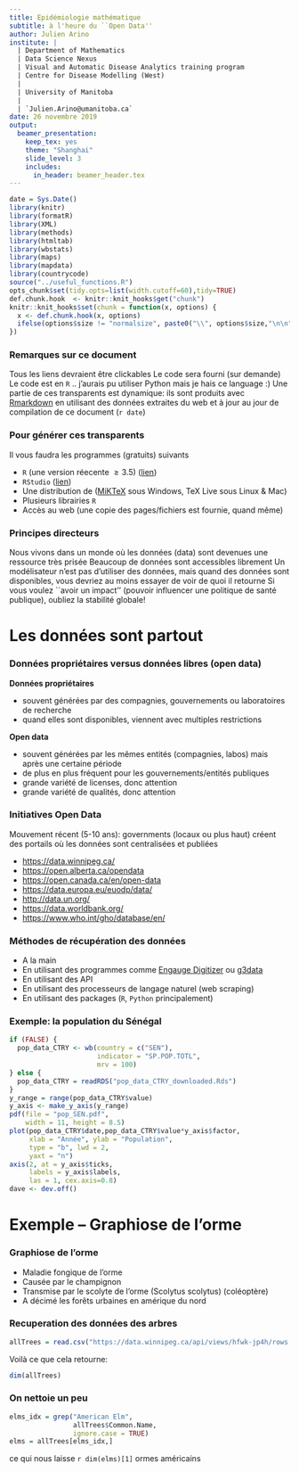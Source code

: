 ```yaml
---
title: Epidémiologie mathématique 
subtitle: à l'heure du ``Open Data''
author: Julien Arino
institute: | 
  | Department of Mathematics
  | Data Science Nexus
  | Visual and Automatic Disease Analytics training program
  | Centre for Disease Modelling (West)
  |
  | University of Manitoba
  |
  | `Julien.Arino@umanitoba.ca`
date: 26 novembre 2019
output:
  beamer_presentation:
    keep_tex: yes
    theme: "Shanghai"
    slide_level: 3
    includes:
      in_header: beamer_header.tex
---
```


```r
date = Sys.Date()
library(knitr)
library(formatR)
library(XML)
library(methods)
library(htmltab)
library(wbstats)
library(maps)
library(mapdata)
library(countrycode)
source("../useful_functions.R")
opts_chunk$set(tidy.opts=list(width.cutoff=60),tidy=TRUE)
def.chunk.hook  <- knitr::knit_hooks$get("chunk")
knitr::knit_hooks$set(chunk = function(x, options) {
  x <- def.chunk.hook(x, options)
  ifelse(options$size != "normalsize", paste0("\\", options$size,"\n\n", x, "\n\n \\normalsize"), x)
})
```

### Remarques sur ce document
Tous les liens devraient être clickables
\vfill
Le code sera fourni (sur demande)
\vfill
Le code est en  `R` .. j'aurais pu utiliser Python mais je hais ce language :)
\vfill
Une partie de ces transparents est dynamique: ils sont produits avec [Rmarkdown](https://rmarkdown.rstudio.com/index.html) en utilisant des données extraites du web et à jour au jour de compilation de ce document (`r date`)

### Pour générer ces transparents
Il vous faudra les programmes (gratuits) suivants

- `R` (une version réecente $\geq 3.5$) ([lien](https://www.r-project.org/))
- `RStudio` ([lien](https://www.rstudio.com/products/rstudio/download/))
- Une distribution de \LaTeX ([MiKTeX](https://miktex.org/) sous Windows, TeX Live sous Linux \& Mac)
- Plusieurs librairies `R`
- Accès au web (une copie des pages/fichiers est fournie, quand même)


### Principes directeurs
Nous vivons dans un monde où les données (data) sont devenues une ressource très prisée
\vfill
Beaucoup de données sont accessibles librement
\vfill	
Un modélisateur n'est pas \emph{obligé} d'utiliser des données, mais quand des données sont disponibles, vous devriez au moins essayer de voir de quoi il retourne
\vfill
Si vous voulez ``avoir un impact'' (pouvoir influencer une politique de santé publique), oubliez la stabilité globale!


# Les données sont partout

### Données propriétaires versus données libres (open data)
**Données propriétaires**

- souvent générées par des compagnies, gouvernements ou laboratoires de recherche
- quand elles sont disponibles, viennent avec multiples restrictions
\vfill

**Open data**

- souvent générées par les mêmes entités (compagnies, labos) mais \emph{libérées} après une certaine période
- de plus en plus fréquent pour les gouvernements/entités publiques
- grande variété de licenses, donc attention
- grande variété de qualités, donc attention

### Initiatives Open Data 
Mouvement récent (5-10 ans): governments (locaux ou plus haut) créent des portails où les données sont centralisées et publiées

- [https://data.winnipeg.ca/](https://data.winnipeg.ca/)
- [https://open.alberta.ca/opendata](https://open.alberta.ca/opendata)
- [https://open.canada.ca/en/open-data](https://open.canada.ca/en/open-data)
- [https://data.europa.eu/euodp/data/](https://data.europa.eu/euodp/data/)
- [http://data.un.org/](http://data.un.org/)
- [https://data.worldbank.org/](https://data.worldbank.org/)
- [https://www.who.int/gho/database/en/](https://www.who.int/gho/database/en/)

### Méthodes de récupération des données
- A la main
- En utilisant des programmes comme [Engauge Digitizer](http://markummitchell.github.io/engauge-digitizer/) ou [g3data](https://github.com/pn2200/g3data)
- En utilisant des API
- En utilisant des processeurs de langage naturel (web scraping)
- En utilisant des packages (`R`, `Python` principalement)

### Exemple: la population du Sénégal
```r
if (FALSE) {
  pop_data_CTRY <- wb(country = c("SEN"),
                      indicator = "SP.POP.TOTL",
                      mrv = 100)
} else {
  pop_data_CTRY = readRDS("pop_data_CTRY_downloaded.Rds")
}
y_range = range(pop_data_CTRY$value)
y_axis <- make_y_axis(y_range)
pdf(file = "pop_SEN.pdf",
    width = 11, height = 8.5)
plot(pop_data_CTRY$date,pop_data_CTRY$value*y_axis$factor,
     xlab = "Année", ylab = "Population",
     type = "b", lwd = 2,
     yaxt = "n")
axis(2, at = y_axis$ticks, 
     labels = y_axis$labels, 
     las = 1, cex.axis=0.8)
dave <- dev.off()
```

###
\maxFrameImageNoFrame{pop_SEN.pdf}

# Exemple -- Graphiose de l'orme

### Graphiose de l'orme
- Maladie fongique de l'orme
\vfill
- Causée par le champignon \emph{Ophiostoma ulmi}
\vfill
- Transmise par le scolyte de l'orme (Scolytus scolytus) (coléoptère) 
\vfill
- A décimé les forêts urbaines en amérique du nord

###
\maxFrameImageNoFrame{../../FIGS/WinnipegOpenDataPortal}

###
\maxFrameImageNoFrame{../../FIGS/WODTreeMap}

###
\maxFrameImageNoFrame{../../FIGS/WODTreeMapZoom}

### Recuperation des données des arbres
```r
allTrees = read.csv("https://data.winnipeg.ca/api/views/hfwk-jp4h/rows.csv?accessType=DOWNLOAD")
```

Voilà ce que cela retourne:

```r
dim(allTrees)
```

### On nettoie un peu
```r
elms_idx = grep("American Elm", 
                allTrees$Common.Name,
                ignore.case = TRUE)
elms = allTrees[elms_idx,]
```
ce qui nous laisse `r dim(elms)[1]` ormes américains
